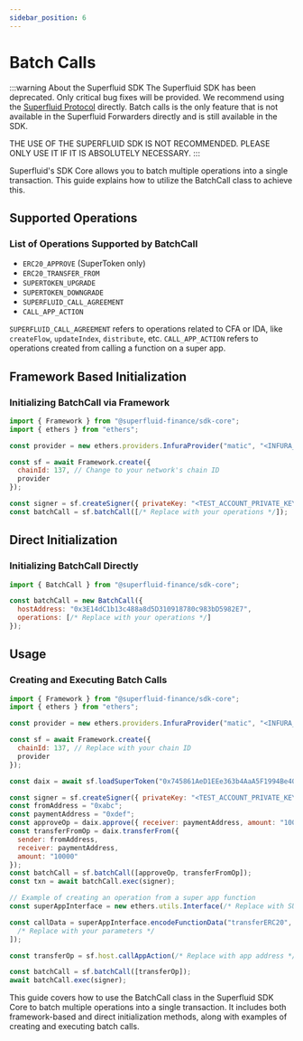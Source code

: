 ```yaml
---
sidebar_position: 6
---
```



# Batch Calls

:::warning About the Superfluid SDK
The Superfluid SDK has been deprecated. Only critical bug fixes will be provided. We recommend using the [Superfluid Protocol](/docs/protocol/overview) directly.
Batch calls is the only feature that is not available in the Superfluid Forwarders directly and is still available in the SDK.

THE USE OF THE SUPERFLUID SDK IS NOT RECOMMENDED. PLEASE ONLY USE IT IF IT IS ABSOLUTELY NECESSARY.
:::

Superfluid's SDK Core allows you to batch multiple operations into a single transaction. This guide explains how to utilize the BatchCall class to achieve this.

## Supported Operations

### List of Operations Supported by BatchCall

- `ERC20_APPROVE` (SuperToken only)
- `ERC20_TRANSFER_FROM`
- `SUPERTOKEN_UPGRADE`
- `SUPERTOKEN_DOWNGRADE`
- `SUPERFLUID_CALL_AGREEMENT`
- `CALL_APP_ACTION`

`SUPERFLUID_CALL_AGREEMENT` refers to operations related to CFA or IDA, like `createFlow`, `updateIndex`, `distribute`, etc. `CALL_APP_ACTION` refers to operations created from calling a function on a super app.

## Framework Based Initialization

### Initializing BatchCall via Framework

```javascript
import { Framework } from "@superfluid-finance/sdk-core";
import { ethers } from "ethers";

const provider = new ethers.providers.InfuraProvider("matic", "<INFURA_API_KEY>");

const sf = await Framework.create({
  chainId: 137, // Change to your network's chain ID
  provider
});

const signer = sf.createSigner({ privateKey: "<TEST_ACCOUNT_PRIVATE_KEY>", provider });
const batchCall = sf.batchCall([/* Replace with your operations */]);
```

## Direct Initialization

### Initializing BatchCall Directly

```javascript
import { BatchCall } from "@superfluid-finance/sdk-core";

const batchCall = new BatchCall({
  hostAddress: "0x3E14dC1b13c488a8d5D310918780c983bD5982E7",
  operations: [/* Replace with your operations */]
});
```

## Usage

### Creating and Executing Batch Calls

```javascript
import { Framework } from "@superfluid-finance/sdk-core";
import { ethers } from "ethers";

const provider = new ethers.providers.InfuraProvider("matic", "<INFURA_API_KEY>");

const sf = await Framework.create({
  chainId: 137, // Replace with your chain ID
  provider
});

const daix = await sf.loadSuperToken("0x745861AeD1EEe363b4AaA5F1994Be40b1e05Ff90");

const signer = sf.createSigner({ privateKey: "<TEST_ACCOUNT_PRIVATE_KEY>", provider });
const fromAddress = "0xabc";
const paymentAddress = "0xdef";
const approveOp = daix.approve({ receiver: paymentAddress, amount: "10000" });
const transferFromOp = daix.transferFrom({
  sender: fromAddress,
  receiver: paymentAddress,
  amount: "10000"
});
const batchCall = sf.batchCall([approveOp, transferFromOp]);
const txn = await batchCall.exec(signer);

// Example of creating an operation from a super app function
const superAppInterface = new ethers.utils.Interface(/* Replace with SUPER_APP_ABI */);

const callData = superAppInterface.encodeFunctionData("transferERC20", [
  /* Replace with your parameters */
]);

const transferOp = sf.host.callAppAction(/* Replace with app address */, callData);

const batchCall = sf.batchCall([transferOp]);
await batchCall.exec(signer);
```

This guide covers how to use the BatchCall class in the Superfluid SDK Core to batch multiple operations into a single transaction. It includes both framework-based and direct initialization methods, along with examples of creating and executing batch calls.